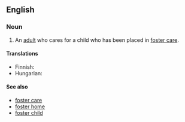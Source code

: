 ==English==

===Noun===
{{en-noun}}

# An [[adult]] who cares for a child who has been placed in [[foster care]].

====Translations====
{{trans-top|an adult who cares for a child who has been placed in foster care}}
* Finnish: {{t-|fi|kasvatusvanhempi}}
* Hungarian: {{t|hu|nevelőszülő}}
{{trans-mid}}
{{trans-bottom}}

====See also====
* [[foster care]]
* [[foster home]]
* [[foster child]]